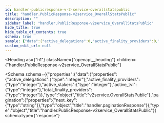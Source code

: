 ```yaml
---
id: handler-publicresponse-v-2-service-overallstatspublic
title: "handler.PublicResponse-v2service_OverallStatsPublic"
description: ""
sidebar_label: "handler.PublicResponse-v2service_OverallStatsPublic"
hide_title: true
hide_table_of_contents: true
schema: true
sample: {"data":{"active_delegations":0,"active_finality_providers":0,"active_stakers":0,"active_tvl":0,"total_finality_providers":0},"pagination":{"next_key":"string"}}
custom_edit_url: null
---
```



<Heading
  as={"h1"}
  className={"openapi__heading"}
  children={"handler.PublicResponse-v2service_OverallStatsPublic"}
>
</Heading>





<Schema
  schema={{"properties":{"data":{"properties":{"active_delegations":{"type":"integer"},"active_finality_providers":{"type":"integer"},"active_stakers":{"type":"integer"},"active_tvl":{"type":"integer"},"total_finality_providers":{"type":"integer"}},"type":"object","title":"v2service.OverallStatsPublic"},"pagination":{"properties":{"next_key":{"type":"string"}},"type":"object","title":"handler.paginationResponse"}},"type":"object","title":"handler.PublicResponse-v2service_OverallStatsPublic"}}
  schemaType={"response"}
>
  
</Schema>
            